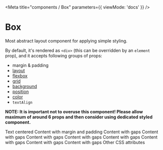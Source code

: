 

<Meta
    title="components / Box"
    parameters={{
        viewMode: 'docs'
    }}
/>

# Box

Most abstract layout component for applying simple styling.

By default, it's rendered as `<div>` (this can be overridden by an `element` prop), and it accepts following groups of props:

- <LinkTo kind="Docs / Margin & Padding">margin & padding</LinkTo>
- <a href="https://styled-system.com/table#layout" target="_blank">layout</a>
- <a href="https://styled-system.com/table#flexbox" target="_blank">flexbox</a>
- <a href="https://styled-system.com/table#grid" target="_blank">grid</a>
- <a href="https://styled-system.com/table#background" target="_blank">background</a>
- <a href="https://styled-system.com/table#position" target="_blank">position</a>
- <a href="https://styled-system.com/table#color" target="_blank">color</a>
- `textAlign`

**NOTE: It is important not to overuse this component! Please allow maximum of around 6 props and then consider using dedicated styled component.**

<Canvas withSource="open">
    <Story name="TextAlign">
        <Box textAlign="center">
            Text centered
        </Box>
    </Story>
</Canvas>

<Canvas withSource="open">
    <Story name="MarginPadding">
        <Box ml="xxl" py={20}>
            Content with margin and padding
        </Box>
    </Story>
</Canvas>

<Canvas withSource="open">
    <Story name="Gap">
        <Box display="flex" flexWrap="wrap" columnGap="s" rowGap={40}>
            <Box px="s" py="xxs" border="1px solid maroon" flexShrink="0">
                Content with gaps
            </Box>
            <Box px="s" py="xxs" border="1px solid maroon" flexShrink="0">
                Content with gaps
            </Box>
            <Box px="s" py="xxs" border="1px solid maroon" flexShrink="0">
                Content with gaps
            </Box>
            <Box px="s" py="xxs" border="1px solid maroon" flexShrink="0">
                Content with gaps
            </Box>
            <Box px="s" py="xxs" border="1px solid maroon" flexShrink="0">
                Content with gaps
            </Box>
            <Box px="s" py="xxs" border="1px solid maroon" flexShrink="0">
                Content with gaps
            </Box>
            <Box px="s" py="xxs" border="1px solid maroon" flexShrink="0">
                Content with gaps
            </Box>
            <Box px="s" py="xxs" border="1px solid maroon" flexShrink="0">
                Content with gaps
            </Box>
        </Box>
    </Story>
</Canvas>


<Canvas withSource="open">
    <Story name="OtherExamples">
        <Box opacity="0.5" position="relative" left="12px">
            Other CSS attributes
        </Box>
    </Story>
</Canvas>

<ArgsTable of={Box} />
